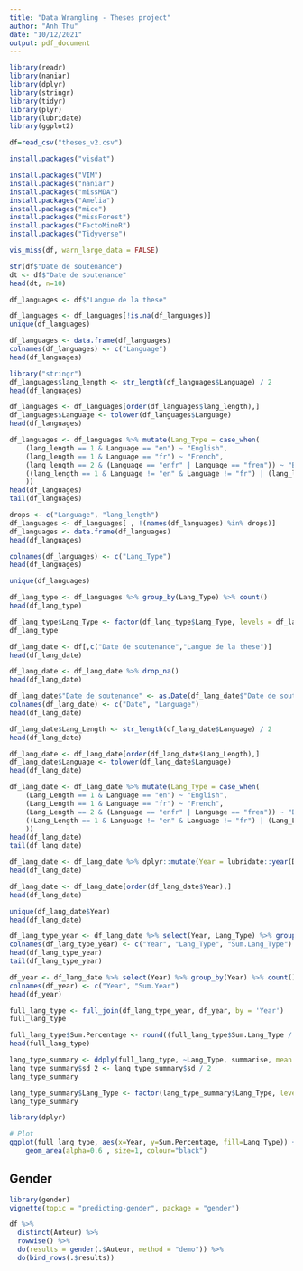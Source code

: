 ```yaml
---
title: "Data Wrangling - Theses project"
author: "Anh Thu"
date: "10/12/2021"
output: pdf_document
---
```


```r
library(readr)
library(naniar)
library(dplyr)
library(stringr)
library(tidyr)
library(plyr)
library(lubridate)
library(ggplot2)
```

```r
df=read_csv("theses_v2.csv")
```
```r
install.packages("visdat")
```
```r
install.packages("VIM")
install.packages("naniar")
install.packages("missMDA")
install.packages("Amelia")
install.packages("mice")
install.packages("missForest")
install.packages("FactoMineR")
install.packages("Tidyverse")
```

```r
vis_miss(df, warn_large_data = FALSE)
```





```r
str(df$"Date de soutenance")
dt <- df$"Date de soutenance"
head(dt, n=10)
```







































```r
df_languages <- df$"Langue de la these"
```

```r
df_languages <- df_languages[!is.na(df_languages)]
unique(df_languages)
```

```r
df_languages <- data.frame(df_languages)
colnames(df_languages) <- c("Language")
head(df_languages)
```
```r
library("stringr")
df_languages$lang_length <- str_length(df_languages$Language) / 2
head(df_languages)
```
```r
df_languages <- df_languages[order(df_languages$lang_length),]
df_languages$Language <- tolower(df_languages$Language)
head(df_languages)
```
```r
df_languages <- df_languages %>% mutate(Lang_Type = case_when(
    (lang_length == 1 & Language == "en") ~ "English",
    (lang_length == 1 & Language == "fr") ~ "French",
    (lang_length == 2 & (Language == "enfr" | Language == "fren")) ~ "Bilingual",
    ((lang_length == 1 & Language != "en" & Language != "fr") | (lang_length == 2 & (Language != "enfr" | Language != "fren")) | (lang_length > 2)) ~ "Other",
    ))
head(df_languages)
tail(df_languages)
```

```r
drops <- c("Language", "lang_length")
df_languages <- df_languages[ , !(names(df_languages) %in% drops)]
df_languages <- data.frame(df_languages)
head(df_languages)
```
```r
colnames(df_languages) <- c("Lang_Type")
head(df_languages)
```

```r
unique(df_languages)
```
```r
df_lang_type <- df_languages %>% group_by(Lang_Type) %>% count()
head(df_lang_type)
```
```r
df_lang_type$Lang_Type <- factor(df_lang_type$Lang_Type, levels = df_lang_type$Lang_Type)
df_lang_type
```


```r
df_lang_date <- df[,c("Date de soutenance","Langue de la these")]
head(df_lang_date)
```
```r
df_lang_date <- df_lang_date %>% drop_na()
head(df_lang_date)
```

```r
df_lang_date$"Date de soutenance" <- as.Date(df_lang_date$"Date de soutenance", "%d-%m-%y")
colnames(df_lang_date) <- c("Date", "Language")
head(df_lang_date)
```


```r
df_lang_date$Lang_Length <- str_length(df_lang_date$Language) / 2
head(df_lang_date)
```

```r
df_lang_date <- df_lang_date[order(df_lang_date$Lang_Length),]
df_lang_date$Language <- tolower(df_lang_date$Language)
head(df_lang_date)
```
```r
df_lang_date <- df_lang_date %>% mutate(Lang_Type = case_when(
    (Lang_Length == 1 & Language == "en") ~ "English",
    (Lang_Length == 1 & Language == "fr") ~ "French",
    (Lang_Length == 2 & (Language == "enfr" | Language == "fren")) ~ "Bilingual",
    ((Lang_Length == 1 & Language != "en" & Language != "fr") | (Lang_Length == 2 & (Language != "enfr" | Language != "fren")) | (Lang_Length > 2)) ~ "Other",
    ))
head(df_lang_date)
tail(df_lang_date)
```

```r
df_lang_date <- df_lang_date %>% dplyr::mutate(Year = lubridate::year(Date))
head(df_lang_date)
```

```r
df_lang_date <- df_lang_date[order(df_lang_date$Year),]
head(df_lang_date)
```

```r
unique(df_lang_date$Year)
head(df_lang_date)
```
```r
df_lang_type_year <- df_lang_date %>% select(Year, Lang_Type) %>% group_by(Year, Lang_Type) %>% count()
colnames(df_lang_type_year) <- c("Year", "Lang_Type", "Sum.Lang_Type")
head(df_lang_type_year)
tail(df_lang_type_year)
```
```r
df_year <- df_lang_date %>% select(Year) %>% group_by(Year) %>% count()
colnames(df_year) <- c("Year", "Sum.Year")
head(df_year)
```

```r
full_lang_type <- full_join(df_lang_type_year, df_year, by = 'Year')
full_lang_type
```
```r
full_lang_type$Sum.Percentage <- round((full_lang_type$Sum.Lang_Type / full_lang_type$Sum.Year) * 100, 2)
head(full_lang_type)

```


```r
lang_type_summary <- ddply(full_lang_type, ~Lang_Type, summarise, mean = mean(Sum.Percentage), sd = sd(Sum.Percentage))
lang_type_summary$sd_2 <- lang_type_summary$sd / 2
lang_type_summary
```

```r
lang_type_summary$Lang_Type <- factor(lang_type_summary$Lang_Type, levels = lang_type_summary$Lang_Type)
lang_type_summary
```

```r
library(dplyr)

# Plot
ggplot(full_lang_type, aes(x=Year, y=Sum.Percentage, fill=Lang_Type)) + 
    geom_area(alpha=0.6 , size=1, colour="black")
```


## Gender
```r
library(gender)
vignette(topic = "predicting-gender", package = "gender")
```

```r
df %>% 
  distinct(Auteur) %>% 
  rowwise() %>% 
  do(results = gender(.$Auteur, method = "demo")) %>% 
  do(bind_rows(.$results))
```










